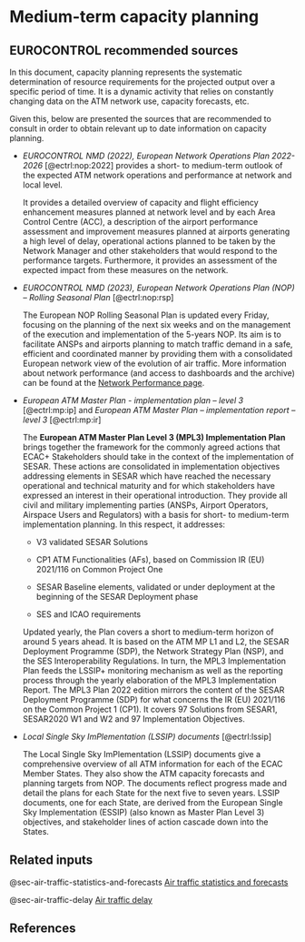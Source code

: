 # Medium-term capacity planning {#sec-medium-term-capacity-planning}

## EUROCONTROL recommended sources

In this document, capacity planning represents the systematic determination of
resource requirements for the projected output over a specific period of time. 
It is a dynamic activity that relies on constantly changing data on the ATM 
network use, capacity forecasts, etc. 

Given this, below are presented the sources that are recommended to consult in 
order to obtain relevant up to date information on capacity planning.

* *EUROCONTROL NMD (2022), European Network Operations Plan 2022-2026* [@ectrl:nop:2022]
    provides a short- to medium-term outlook of the expected ATM network 
    operations and performance at network 
    and local level.

    It provides a detailed overview of capacity and flight efficiency enhancement
    measures planned at network level and by each Area Control Centre (ACC), a 
    description of the airport performance assessment and improvement measures
    planned at airports generating a high level of delay, operational actions 
    planned to be taken by the Network Manager and other stakeholders that would 
    respond to the performance targets. Furthermore, it provides an assessment 
    of the expected impact from these measures on the network.

* *EUROCONTROL NMD (2023), European Network Operations Plan (NOP) – Rolling Seasonal Plan* [@ectrl:nop:rsp]

    The European NOP Rolling Seasonal Plan is updated every Friday, focusing on 
    the planning of the next six weeks and on the management of the execution and 
    implementation of the 5-years NOP. Its aim is to facilitate ANSPs and 
    airports planning to match traffic demand in a safe, efficient and coordinated 
    manner by providing them with a consolidated European network view of the
    evolution of air traffic.
    More information about network performance (and access to dashboards and the 
    archive) can be found at the [Network Performance page](https://www.eurocontrol.int/network-performance).

* *European ATM Master Plan - implementation plan – level 3* [@ectrl:mp:ip] and *European ATM Master Plan – implementation report – level 3* [@ectrl:mp:ir]

    The **European ATM Master Plan Level 3 (MPL3) Implementation Plan** brings 
    together the framework for the commonly agreed actions that ECAC+ Stakeholders
    should take in the context of the implementation of SESAR. These actions 
    are consolidated in implementation objectives addressing elements in SESAR
    which have reached the necessary operational and technical maturity and for 
    which stakeholders have expressed an interest in their operational introduction. 
    They provide all civil and military implementing parties (ANSPs, Airport
    Operators, Airspace Users and Regulators) with a basis for short- to
    medium-term implementation planning.
    In this respect, it addresses:
    * V3 validated SESAR Solutions
    
    * CP1 ATM Functionalities (AFs), based on Commission IR (EU) 2021/116 on Common Project One
    
    * SESAR Baseline elements, validated or under deployment at the beginning of the SESAR Deployment phase
    
    * SES and ICAO requirements
    
    Updated yearly, the Plan covers a short to medium-term horizon of around 5 
    years ahead. It is based on the ATM MP L1 and L2, the SESAR Deployment
    Programme (SDP), the Network Strategy Plan (NSP), and the SES Interoperability 
    Regulations. In turn, the MPL3 Implementation Plan feeds the LSSIP+
    monitoring mechanism as well as the reporting process through the yearly 
    elaboration of the MPL3 Implementation Report.
    The MPL3 Plan 2022 edition mirrors the content of the SESAR Deployment 
    Programme (SDP) for what concerns the IR (EU) 2021/116 on the Common Project 1 (CP1). 
    It covers 97 Solutions from SESAR1, SESAR2020 W1 and W2 and 97 Implementation Objectives.

* *Local Single Sky ImPlementation (LSSIP) documents* [@ectrl:lssip]

    The Local Single Sky ImPlementation (LSSIP) documents give a comprehensive
    overview of all ATM information for each of the ECAC Member States. They 
    also show the ATM capacity forecasts and planning targets from NOP. The 
    documents reflect progress made and detail the plans for each State for 
    the next five to seven years.
    LSSIP documents, one for each State, are derived from the European Single 
    Sky Implementation (ESSIP) (also known as Master Plan Level 3) objectives,
    and stakeholder lines of action cascade down into the States. 

## Related inputs

@sec-air-traffic-statistics-and-forecasts [Air traffic statistics and forecasts](#sec-air-traffic-statistics-and-forecasts)

@sec-air-traffic-delay [Air traffic delay](#sec-air-traffic-delay)

## References
